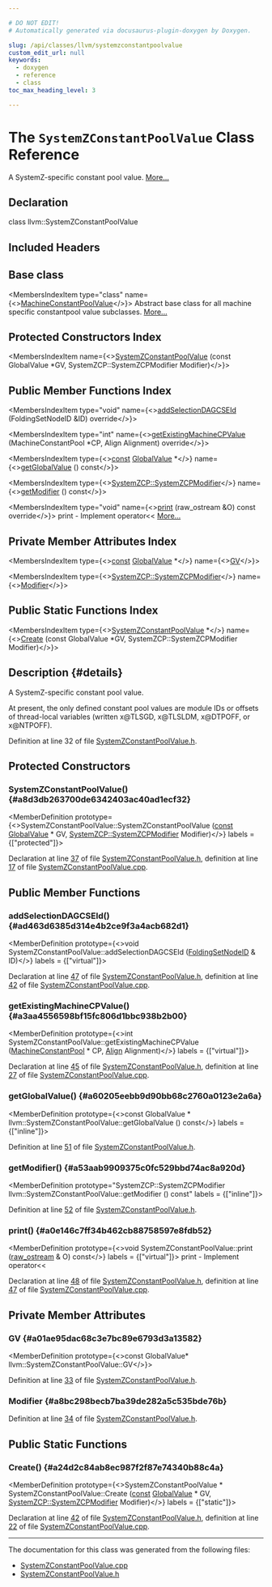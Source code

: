 ```yaml
---

# DO NOT EDIT!
# Automatically generated via docusaurus-plugin-doxygen by Doxygen.

slug: /api/classes/llvm/systemzconstantpoolvalue
custom_edit_url: null
keywords:
  - doxygen
  - reference
  - class
toc_max_heading_level: 3

---
```





# The `SystemZConstantPoolValue` Class Reference

<DoxygenPage pluginConfig={pluginConfig}>

A SystemZ-specific constant pool value. <a href="#details">More...</a>

## Declaration

<CodeBlock>class llvm::SystemZConstantPoolValue</CodeBlock>

## Included Headers

<IncludesList>
<IncludesListItem
  filePath="Target/SystemZ/SystemZConstantPoolValue.h"
  permalink="/docs/api/files/lib/lib/target/lib/target/systemz/systemzconstantpoolvalue-h"
  isLocal="true" />
</IncludesList>

## Base class

<MembersIndex>

<MembersIndexItem
  type="class"
  name={<><a href="/docs/api/classes/llvm/machineconstantpoolvalue">MachineConstantPoolValue</a></>}>
Abstract base class for all machine specific constantpool value subclasses. <a href="/docs/api/classes/llvm/machineconstantpoolvalue/#details">More...</a>
</MembersIndexItem>

</MembersIndex>

## Protected Constructors Index

<MembersIndex>

<MembersIndexItem
  name={<><a href="#a8d3db263700de6342403ac40ad1ecf32">SystemZConstantPoolValue</a> (const GlobalValue &#42;GV, SystemZCP::SystemZCPModifier Modifier)</>}>
</MembersIndexItem>

</MembersIndex>

## Public Member Functions Index

<MembersIndex>

<MembersIndexItem
  type="void"
  name={<><a href="#ad463d6385d314e4b2ce9f3a4acb682d1">addSelectionDAGCSEId</a> (FoldingSetNodeID &amp;ID) override</>}>
</MembersIndexItem>

<MembersIndexItem
  type="int"
  name={<><a href="#a3aa4556598bf15fc806d1bbc938b2b00">getExistingMachineCPValue</a> (MachineConstantPool &#42;CP, Align Alignment) override</>}>
</MembersIndexItem>

<MembersIndexItem
  type={<><a href="/docs/api/files/lib/lib/target/lib/target/aarch64/aarch64promoteconstant-cpp/#a90f8350fecae261c25be85d38b451bff">const</a> <a href="/docs/api/classes/llvm/globalvalue">GlobalValue</a> &#42;</>}
  name={<><a href="#a60205eebb9d90bb68c2760a0123e2a6a">getGlobalValue</a> () const</>}>
</MembersIndexItem>

<MembersIndexItem
  type={<><a href="/docs/api/namespaces/llvm/systemzcp/#a1e5fc94b2e2acbc26eafcd3c0ee732cf">SystemZCP::SystemZCPModifier</a></>}
  name={<><a href="#a53aab9909375c0fc529bbd74ac8a920d">getModifier</a> () const</>}>
</MembersIndexItem>

<MembersIndexItem
  type="void"
  name={<><a href="#a0e146c7ff34b462cb88758597e8fdb52">print</a> (raw&#95;ostream &amp;O) const override</>}>
print - Implement operator&lt;&lt; <a href="#a0e146c7ff34b462cb88758597e8fdb52">More...</a>
</MembersIndexItem>

</MembersIndex>

## Private Member Attributes Index

<MembersIndex>

<MembersIndexItem
  type={<><a href="/docs/api/files/lib/lib/target/lib/target/aarch64/aarch64promoteconstant-cpp/#a90f8350fecae261c25be85d38b451bff">const</a> <a href="/docs/api/classes/llvm/globalvalue">GlobalValue</a> &#42;</>}
  name={<><a href="#a01ae95dac68c3e7bc89e6793d3a13582">GV</a></>}>
</MembersIndexItem>

<MembersIndexItem
  type={<><a href="/docs/api/namespaces/llvm/systemzcp/#a1e5fc94b2e2acbc26eafcd3c0ee732cf">SystemZCP::SystemZCPModifier</a></>}
  name={<><a href="#a8bc298becb7ba39de282a5c535bde76b">Modifier</a></>}>
</MembersIndexItem>

</MembersIndex>

## Public Static Functions Index

<MembersIndex>

<MembersIndexItem
  type={<><a href="/docs/api/classes/llvm/systemzconstantpoolvalue">SystemZConstantPoolValue</a> &#42;</>}
  name={<><a href="#a24d2c84ab8ec987f2f87e74340b88c4a">Create</a> (const GlobalValue &#42;GV, SystemZCP::SystemZCPModifier Modifier)</>}>
</MembersIndexItem>

</MembersIndex>

## Description {#details}

A SystemZ-specific constant pool value.

At present, the only defined constant pool values are module IDs or offsets of thread-local variables (written x@TLSGD, x@TLSLDM, x@DTPOFF, or x@NTPOFF).

Definition at line 32 of file <a href="/docs/api/files/lib/lib/target/lib/target/systemz/systemzconstantpoolvalue-h">SystemZConstantPoolValue.h</a>.

<SectionDefinition>

## Protected Constructors

### SystemZConstantPoolValue() {#a8d3db263700de6342403ac40ad1ecf32}

<MemberDefinition
  prototype={<>SystemZConstantPoolValue::SystemZConstantPoolValue (<a href="/docs/api/files/lib/lib/target/lib/target/aarch64/aarch64promoteconstant-cpp/#a90f8350fecae261c25be85d38b451bff">const</a> <a href="/docs/api/classes/llvm/globalvalue">GlobalValue</a> &#42; GV, <a href="/docs/api/namespaces/llvm/systemzcp/#a1e5fc94b2e2acbc26eafcd3c0ee732cf">SystemZCP::SystemZCPModifier</a> Modifier)</>}
  labels = {["protected"]}>

Declaration at line <a href="/docs/api/files/lib/lib/target/lib/target/systemz/systemzconstantpoolvalue-h/#l00037">37</a> of file <a href="/docs/api/files/lib/lib/target/lib/target/systemz/systemzconstantpoolvalue-h">SystemZConstantPoolValue.h</a>, definition at line <a href="/docs/api/files/lib/lib/target/lib/target/systemz/systemzconstantpoolvalue-cpp/#l00017">17</a> of file <a href="/docs/api/files/lib/lib/target/lib/target/systemz/systemzconstantpoolvalue-cpp">SystemZConstantPoolValue.cpp</a>.
</MemberDefinition>

</SectionDefinition>

<SectionDefinition>

## Public Member Functions

### addSelectionDAGCSEId() {#ad463d6385d314e4b2ce9f3a4acb682d1}

<MemberDefinition
  prototype={<>void SystemZConstantPoolValue::addSelectionDAGCSEId (<a href="/docs/api/classes/llvm/foldingsetnodeid">FoldingSetNodeID</a> &amp; ID)</>}
  labels = {["virtual"]}>

Declaration at line <a href="/docs/api/files/lib/lib/target/lib/target/systemz/systemzconstantpoolvalue-h/#l00047">47</a> of file <a href="/docs/api/files/lib/lib/target/lib/target/systemz/systemzconstantpoolvalue-h">SystemZConstantPoolValue.h</a>, definition at line <a href="/docs/api/files/lib/lib/target/lib/target/systemz/systemzconstantpoolvalue-cpp/#l00042">42</a> of file <a href="/docs/api/files/lib/lib/target/lib/target/systemz/systemzconstantpoolvalue-cpp">SystemZConstantPoolValue.cpp</a>.
</MemberDefinition>

### getExistingMachineCPValue() {#a3aa4556598bf15fc806d1bbc938b2b00}

<MemberDefinition
  prototype={<>int SystemZConstantPoolValue::getExistingMachineCPValue (<a href="/docs/api/classes/llvm/machineconstantpool">MachineConstantPool</a> &#42; CP, <a href="/docs/api/structs/llvm/align">Align</a> Alignment)</>}
  labels = {["virtual"]}>

Declaration at line <a href="/docs/api/files/lib/lib/target/lib/target/systemz/systemzconstantpoolvalue-h/#l00045">45</a> of file <a href="/docs/api/files/lib/lib/target/lib/target/systemz/systemzconstantpoolvalue-h">SystemZConstantPoolValue.h</a>, definition at line <a href="/docs/api/files/lib/lib/target/lib/target/systemz/systemzconstantpoolvalue-cpp/#l00027">27</a> of file <a href="/docs/api/files/lib/lib/target/lib/target/systemz/systemzconstantpoolvalue-cpp">SystemZConstantPoolValue.cpp</a>.
</MemberDefinition>

### getGlobalValue() {#a60205eebb9d90bb68c2760a0123e2a6a}

<MemberDefinition
  prototype={<>const GlobalValue &#42; llvm::SystemZConstantPoolValue::getGlobalValue () const</>}
  labels = {["inline"]}>

Definition at line <a href="/docs/api/files/lib/lib/target/lib/target/systemz/systemzconstantpoolvalue-h/#l00051">51</a> of file <a href="/docs/api/files/lib/lib/target/lib/target/systemz/systemzconstantpoolvalue-h">SystemZConstantPoolValue.h</a>.
</MemberDefinition>

### getModifier() {#a53aab9909375c0fc529bbd74ac8a920d}

<MemberDefinition
  prototype="SystemZCP::SystemZCPModifier llvm::SystemZConstantPoolValue::getModifier () const"
  labels = {["inline"]}>

Definition at line <a href="/docs/api/files/lib/lib/target/lib/target/systemz/systemzconstantpoolvalue-h/#l00052">52</a> of file <a href="/docs/api/files/lib/lib/target/lib/target/systemz/systemzconstantpoolvalue-h">SystemZConstantPoolValue.h</a>.
</MemberDefinition>

### print() {#a0e146c7ff34b462cb88758597e8fdb52}

<MemberDefinition
  prototype={<>void SystemZConstantPoolValue::print (<a href="/docs/api/classes/llvm/raw-ostream">raw&#95;ostream</a> &amp; O) const</>}
  labels = {["virtual"]}>
print - Implement operator&lt;&lt;

Declaration at line <a href="/docs/api/files/lib/lib/target/lib/target/systemz/systemzconstantpoolvalue-h/#l00048">48</a> of file <a href="/docs/api/files/lib/lib/target/lib/target/systemz/systemzconstantpoolvalue-h">SystemZConstantPoolValue.h</a>, definition at line <a href="/docs/api/files/lib/lib/target/lib/target/systemz/systemzconstantpoolvalue-cpp/#l00047">47</a> of file <a href="/docs/api/files/lib/lib/target/lib/target/systemz/systemzconstantpoolvalue-cpp">SystemZConstantPoolValue.cpp</a>.
</MemberDefinition>

</SectionDefinition>

<SectionDefinition>

## Private Member Attributes

### GV {#a01ae95dac68c3e7bc89e6793d3a13582}

<MemberDefinition
  prototype={<>const GlobalValue&#42; llvm::SystemZConstantPoolValue::GV</>}>

Definition at line <a href="/docs/api/files/lib/lib/target/lib/target/systemz/systemzconstantpoolvalue-h/#l00033">33</a> of file <a href="/docs/api/files/lib/lib/target/lib/target/systemz/systemzconstantpoolvalue-h">SystemZConstantPoolValue.h</a>.
</MemberDefinition>

### Modifier {#a8bc298becb7ba39de282a5c535bde76b}

<MemberDefinition
  prototype="SystemZCP::SystemZCPModifier llvm::SystemZConstantPoolValue::Modifier">

Definition at line <a href="/docs/api/files/lib/lib/target/lib/target/systemz/systemzconstantpoolvalue-h/#l00034">34</a> of file <a href="/docs/api/files/lib/lib/target/lib/target/systemz/systemzconstantpoolvalue-h">SystemZConstantPoolValue.h</a>.
</MemberDefinition>

</SectionDefinition>

<SectionDefinition>

## Public Static Functions

### Create() {#a24d2c84ab8ec987f2f87e74340b88c4a}

<MemberDefinition
  prototype={<>SystemZConstantPoolValue &#42; SystemZConstantPoolValue::Create (<a href="/docs/api/files/lib/lib/target/lib/target/aarch64/aarch64promoteconstant-cpp/#a90f8350fecae261c25be85d38b451bff">const</a> <a href="/docs/api/classes/llvm/globalvalue">GlobalValue</a> &#42; GV, <a href="/docs/api/namespaces/llvm/systemzcp/#a1e5fc94b2e2acbc26eafcd3c0ee732cf">SystemZCP::SystemZCPModifier</a> Modifier)</>}
  labels = {["static"]}>

Declaration at line <a href="/docs/api/files/lib/lib/target/lib/target/systemz/systemzconstantpoolvalue-h/#l00042">42</a> of file <a href="/docs/api/files/lib/lib/target/lib/target/systemz/systemzconstantpoolvalue-h">SystemZConstantPoolValue.h</a>, definition at line <a href="/docs/api/files/lib/lib/target/lib/target/systemz/systemzconstantpoolvalue-cpp/#l00022">22</a> of file <a href="/docs/api/files/lib/lib/target/lib/target/systemz/systemzconstantpoolvalue-cpp">SystemZConstantPoolValue.cpp</a>.
</MemberDefinition>

</SectionDefinition>

<hr/>

The documentation for this class was generated from the following files:

<ul>
<li><a href="/docs/api/files/lib/lib/target/lib/target/systemz/systemzconstantpoolvalue-cpp">SystemZConstantPoolValue.cpp</a></li>
<li><a href="/docs/api/files/lib/lib/target/lib/target/systemz/systemzconstantpoolvalue-h">SystemZConstantPoolValue.h</a></li>
</ul>

</DoxygenPage>
